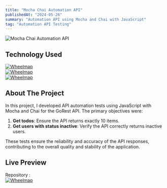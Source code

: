 ```yaml
---
title: "Mocha Chai Automation API"
publishedAt: "2024-05-26"
summary: "Automation API using Mocha and Chai with JavaScript"
tag: "Automation API Testing"
---
```


![Mocha Chai Automation API](/mocha_chai_automation_api.png)

## Technology Used

[![Wheelmap](https://img.shields.io/badge/chai-A30701?style=for-the-badge&logo=chai&logoColor=white)](https://www.chaijs.com/) <br/>
[![Wheelmap](https://img.shields.io/badge/Mocha-8D6748?style=for-the-badge&logo=Mocha&logoColor=white)](https://mochajs.org/) <br/>
[![Wheelmap](https://img.shields.io/badge/JavaScript-F7DF1E?style=for-the-badge&logo=javascript&logoColor=black)](https://www.javascript.com/)

## About The Project

In this project, I developed API automation tests using JavaScript with Mocha and Chai for the GoRest API. The primary objectives were:

1. **Get todos**: Ensure the API returns exactly 10 items.
2. **Get users with status inactive**: Verify the API correctly returns inactive users.

These tests ensure the reliability and accuracy of the API responses, contributing to the overall quality and stability of the application.

## Live Preview

Repository :<br/>
[![Wheelmap](https://img.shields.io/badge/GitHub-100000?style=for-the-badge&logo=github&logoColor=white)](https://github.com/restufff/mocha-chai-automation-api-testing)
